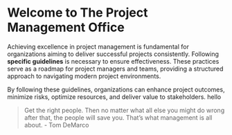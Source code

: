 # Welcome to The Project Management Office

Achieving excellence in project management is fundamental for organizations aiming to deliver successful projects consistently. Following **specific guidelines** is necessary to ensure effectiveness. These practices serve as a roadmap for project managers and teams, providing a structured approach to navigating modern project environments.

By following these guidelines, organizations can enhance project outcomes, minimize risks, optimize resources, and deliver value to stakeholders. hello

> Get the right people. Then no matter what all else you might do wrong after that, the people will save you. That’s what management is all about. - Tom DeMarco

